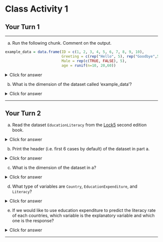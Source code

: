 
# Class Activity 1

## Your Turn 1

---------------------------------------------------

a. Run the following chunk. Comment on the output.

```r
example_data = data.frame(ID = c(1, 2, 3, 4, 5, 6, 7, 8, 9, 10),
                          Greeting = c(rep("Hello", 5), rep("Goodbye",5)),
                          Male = rep(c(TRUE, FALSE), 5),
                          age = runif(n=10, 20,60))
```


<details>
<summary><red>Click for answer</red></summary>
```r
example_data
```

*Answer:* We see a data frame with four columns, where the first column is an `identifier` for the cases. We have information on the greeting types, gender, and age on these cases in the remaining columns.
</details>


\vspace*{1in}

b. What is the dimension of the dataset called 'example_data'?

<details>
<summary><red>Click for answer</red></summary>

```r
dim(example_data)
nrow(example_data)
ncol(example_data)
```

*Answer:* There are 10 rows and 4 columns.
</details>


\vspace*{1in}


---------------------------------------------------

## Your Turn 2


a. Read the dataset `EducationLiteracy` from the [Lock5](https://www.lock5stat.com/datapage2e.html) second edition book.

<details>
<summary><red>Click for answer</red></summary>

```r
# read in the data
education_lock5 <- read.csv("https://www.lock5stat.com/datasets2e/EducationLiteracy.csv")
```

</details>

\vspace*{1in}


b. Print the header (i.e. first 6 cases by default) of the dataset in part a.

<details>
<summary><red>Click for answer</red></summary>

```r
head(education_lock5)
```

</details>

\vspace*{1in}


c. What is the dimension of the dataset in a?


<details>
<summary><red>Click for answer</red></summary>

```r
dim(education_lock5)
```
*Answer:* There are 188 rows and 3 columns.

</details>


\vspace*{1in}

d. What type of variables are `Country`, `EducationExpenditure`, and `Literacy`?

<details>
<summary><red>Click for answer</red></summary>
*Answer:* `Country` is a categorical variable. `EducationExpenditure` and `Literacy` are both quantitative variables.
</details>



\vspace*{1in}


e. If we would like to use education expenditure to predict the literacy rate of each countries, which variable is the explanatory variable and which one is the response?


<details>
<summary><red>Click for answer</red></summary>
*Answer:* The education expenditure is the explanatory variable, and the literacy rate is the response.
</details>


---------------------------------------------------------------------

